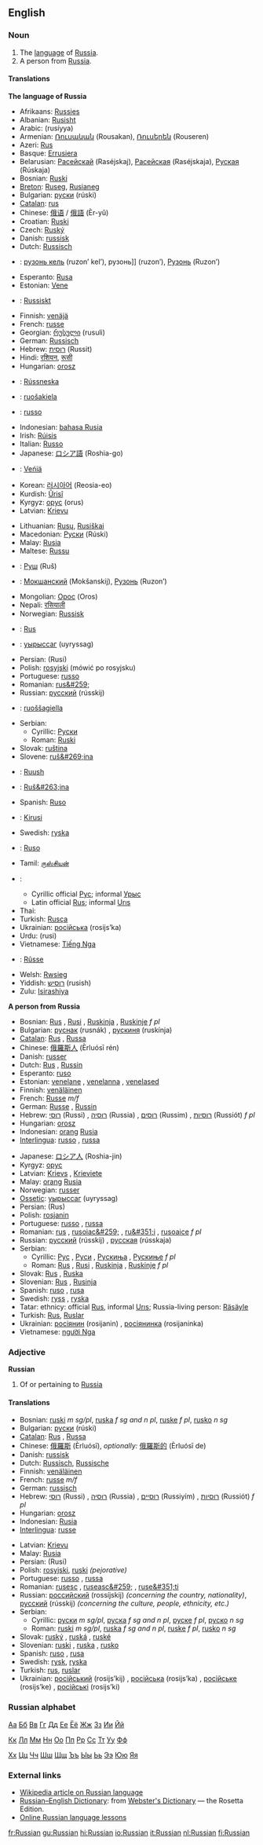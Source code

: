 ==English==

===Noun===
{{en-noun-reg}}

#The [[language]] of [[Russia]].
#A person from [[Russia]].

====Translations====
'''The language of Russia'''
{{top}}
*Afrikaans: [[Russies]]
*Albanian: [[Rusisht]]
*Arabic: {{ARchar|[[روسية]]}} (rusíyya) {{f}}
*Armenian: [[Ռուսական]] (Rousakan), [[Ռուսերեն]] (Rouseren)
*Azeri: [[Rus]]
*Basque: [[Errusiera]]
*Belarusian: [[Расейскай]] (Raséjskaj), [[Расейская]] (Raséjskaja), [[Руская]] (Rúskaja)
*Bosnian: [[Ruski]] {{m}}
*[[Breton]]: [[Ruseg]], [[Rusianeg]]
*Bulgarian: [[руски]] (rúski) {{m}}
*[[Catalan]]: [[rus]] {{m}}
*Chinese: [[俄语]] / [[俄語]] (Èr-yǔ)
*Croatian: [[Ruski]] {{m}}
*Czech: [[Ruský]]
*Danish: [[russisk]]
*Dutch: [[Russisch]]
*{{myv}}: [[рузонь кель]] (ruzon’ kel’), рузонь]] (ruzon’), [[Рузонь]] (Ruzon’)
*Esperanto: [[Rusa]]
*Estonian: [[Vene]]
*{{fo}}: [[Russiskt]]
*Finnish: [[venäjä]]
*French: [[russe]] {{m}}
*Georgian: [[რუსული]] (rusuli)
*German: [[Russisch]] {{n}}
*Hebrew: [[רוסית]] (Russit)
*Hindi: [[रशियन]], [[रूसी]]
*Hungarian: [[orosz]]
*{{is}}: [[Rússneska]]
*{{smn}}: [[ruošakiela]]
*{{ia}}: [[russo]]
*Indonesian: [[bahasa Rusia]]
*Irish: [[Rúisis]]
*Italian: [[Russo]]
*Japanese: [[ロシア語]] (Roshia-go)
*{{fiu}}: [[Veńiä]]
*Korean: [[러시아어]] (Reosia-eo)
*Kurdish: [[Ûrisî]]
*Kyrgyz: [[орус]] (orus)
*Latvian: [[Krievu]]
{{mid}}
*Lithuanian: [[Rusų]], [[Rusiškai]]
*Macedonian: [[Руски]] (Rúski)
*Malay: [[Rusia]]
*Maltese: [[Russu]]
*{{chm}}: [[Руш]] (Ruš)
*{{mdf}}: [[Мокшанский]] (Mokšanskij), [[Рузонь]] (Ruzon’)
*Mongolian: [[Орос]] (Oros)
*Nepali: [[रसियाली]]
*Norwegian: [[Russisk]]
*{{oc}}: [[Rus]]
*{{os}}: [[уырыссаг]] (uyryssag)
*Persian: {{FAchar|[[روسي]]}} (Rusi)
*Polish:  [[rosyjski]] (mówi&#263; po rosyjsku)
*Portuguese: [[russo]] {{m}}
*Romanian: [[rus&#259;]] {{f}}
*Russian: [[русский]] (rússkij) {{m}}
*{{smi}}: [[ruoššagiella]]
*Serbian:
**Cyrillic: [[Руски]] {{m}}
**Roman: [[Ruski]] {{m}}
*Slovak: [[ruština]] {{f}}
*Slovene: [[ruš&#269;ina]] {{f}}
*{{so}}: [[Ruush]]
*{{wen}}: [[Ruš&#263;ina]]
*Spanish: [[Ruso]] {{m}}
*{{sw}}: [[Kirusi]] {{m}}
*Swedish: [[ryska]]
*{{tl}}: [[Ruso]]
*Tamil: [[ருஸ்சியன்]]
*{{tt}}: 
**Cyrillic official [[Рус]]; informal [[Урыс]]
**Latin official [[Rus]]; informal [[Urıs]]
*Thai: {{THchar|[[ภาษารัสเซีย]]}}
*Turkish: [[Rusça]]
*Ukrainian: [[російська]] (rosijs’ka)
*Urdu: {{FAchar|[[روسي]]}} (rusi)
*Vietnamese: [[Tiếng Nga]]
*{{wa}}: [[Rûsse]]
*Welsh: [[Rwsieg]]
*Yiddish: [[רוסיש]] (rusish)
*Zulu: [[Isirashiya]]
{{bottom}}

'''A person from Russia'''
{{top}}
*Bosnian: [[Rus]] {{m}}, [[Rusi]] {{p}}, [[Ruskinja]] {{f}}, [[Ruskinje]] ''f pl''
*Bulgarian: [[руснак]] (rusnák) {{m}}, [[рускиня]] (ruskínja) {{f}}
*[[Catalan]]: [[Rus]] {{m}}, [[Russa]] {{f}}
*Chinese: [[俄羅斯人]] (Èrluósī rén)
*Danish: [[russer]]
*Dutch: [[Rus]] {{m}}, [[Russin]] {{f}}
*Esperanto: [[ruso]]
*Estonian: [[venelane]] {{m}}, [[venelanna]] {{f}}, [[venelased]] {{p}}
*Finnish: [[venäläinen]]
*French: [[Russe]] ''m/f''
*German: [[Russe]] {{m}}, [[Russin]] {{f}}
*Hebrew: [[רוסי]] (Russi) {{m}}, [[רוסיה]] (Russia) {{f}}, [[רוסים]] (Russim) {{p}}, [[רוסיות]] (Russiót) ''f pl''
*Hungarian: [[orosz]]
*Indonesian: [[orang]] [[Rusia]]
*[[Interlingua]]: [[russo]] {{m}}, [[russa]] {{f}}
{{mid}}
*Japanese: [[ロシア人]] (Roshia-jin)
*Kyrgyz: [[орус]]
*Latvian: [[Krievs]] {{m}}, [[Krieviete]] {{f}}
*Malay: [[orang]] [[Rusia]]
*Norwegian: [[russer]]
*[[Ossetic]]: [[уырыссаг]] (uyryssag)
*Persian: {{FAchar|[[روس]]}} (Rus)
*Polish: [[rosjanin]]
*Portuguese: [[russo]] {{m}}, [[russa]] {{f}}
*Romanian: [[rus]] {{m}}, [[rusoiac&#259;]] {{f}}, [[ru&#351;i]] {{p}}, [[rusoaice]] ''f pl''
*Russian: [[русский]] (rússkij) {{m}}, [[русская]] (rússkaja) {{f}}
*Serbian:
**Cyrillic: [[Рус]] {{m}}, [[Руси]] {{p}}, [[Рускиња]] {{f}}, [[Рускиње]] ''f pl''
**Roman: [[Rus]] {{m}}, [[Rusi]] {{p}}, [[Ruskinja]] {{f}}, [[Ruskinje]] ''f pl''
*Slovak: [[Rus]] {{m}}, [[Ruska]] {{f}}
*Slovenian: [[Rus]] {{m}}, [[Rusinja]] {{f}}
*Spanish: [[ruso]] {{m}}, [[rusa]] {{f}}
*Swedish: [[ryss]] {{m}}, [[ryska]] {{f}}
*Tatar: ethnicy: official [[Rus]], informal [[Urıs]]; Russia-living person: [[Räsäyle]]
*Turkish: [[Rus]], [[Ruslar]] {{p}}
*Ukrainian: [[росіянин]] (rosijanin) {{m}}, [[росіянинка]] (rosijaninka) {{f}}
*Vietnamese: [[người Nga]]
{{bottom}}

===Adjective===
'''Russian'''

#Of or pertaining to [[Russia]]

====Translations====
{{top}}
*Bosnian: [[ruski]] ''m sg/pl'', [[ruska]] ''f sg and n pl'', [[ruske]] ''f pl'', [[rusko]] ''n sg''
*Bulgarian: [[руски]] (rúski) {{m}}
*[[Catalan]]: [[Rus]] {{m}}, [[Russa]] {{f}}
*Chinese: [[俄羅斯]] (Èrluósī), ''optionally:'' [[俄羅斯的]] (Èrluósī de)
*Danish: [[russisk]]
*Dutch: [[Russisch]], [[Russische]]
*Finnish: [[venäläinen]]
*French: [[russe]] ''m/f''
*German: [[russisch]]
*Hebrew: [[רוסי]] (Russi) {{m}}, [[רוסיה]] (Russia) {{f}}, [[רוסיים]] (Russiyím) {{p}}, [[רוסיות]] (Russiót) ''f pl''
*Hungarian: [[orosz]]
*Indonesian: [[Rusia]]
*[[Interlingua]]: [[russe]]
{{mid}}
*Latvian: [[Krievu]]
*Malay: [[Rusia]]
*Persian: {{FAchar|[[روسي]]}} (Rusi)
*Polish: [[rosyjski]], [[ruski]] ''(pejorative)''
*Portuguese: [[russo]] {{m}}, [[russa]] {{f}}
*Romanian: [[rusesc]] {{m}}, [[ruseasc&#259;]] {{f}}, [[ruse&#351;ti]] {{p}}
*Russian: [[российский]] (rossíjskij) {{m}} ''(concerning the country, nationality)'', [[русский]] (rússkij) {{m}} ''(concerning the culture, people, ethnicity, etc.)'' 
*Serbian:
**Cyrillic: [[руски]] ''m sg/pl'', [[руска]] ''f sg and n pl'', [[руске]] ''f pl'', [[руско]] ''n sg''
**Roman: [[ruski]] ''m sg/pl'', [[ruska]] ''f sg and n pl'', [[ruske]] ''f pl'', [[rusko]] ''n sg''
*Slovak: [[ruský]] {{m}}, [[ruská]] {{f}}, [[ruské]] {{n}}
*Slovenian: [[ruski]] {{m}}, [[ruska]] {{f}}, [[rusko]] {{n}}
*Spanish: [[ruso]] {{m}}, [[rusa]] {{f}}
*Swedish: [[rysk]], [[ryska]] {{p}}
*Turkish: [[rus]], [[ruslar]] {{p}}
*Ukrainian: [[російський]] (rosijs’kij) {{m}}, [[російська]] (rosijs’ka) {{f}}, [[російське]] (rosijs’ke) {{n}}, [[російські]] (rosijs’ki) {{p}}
{{bottom}}

===Russian alphabet===

[[Wiktionary:Russian index а|Аа]] [[Wiktionary:Russian index б|Бб]] [[Wiktionary:Russian index в|Вв]] [[Wiktionary:Russian index г|Гг]] [[Wiktionary:Russian index д|Дд]] [[Wiktionary:Russian index е|Ее]] [[Wiktionary:Russian index ё|Ёё]] [[Wiktionary:Russian index ж|Жж]] [[Wiktionary:Russian index з|Зз]] [[Wiktionary:Russian index и|Ии]] [[Wiktionary:Russian index й|Йй]]

[[Wiktionary:Russian index к|Кк]] [[Wiktionary:Russian index л|Лл]] [[Wiktionary:Russian index м|Мм]] [[Wiktionary:Russian index н|Нн]] [[Wiktionary:Russian index о|Оо]] [[Wiktionary:Russian index п|Пп]] [[Wiktionary:Russian index р|Рр]] [[Wiktionary:Russian index с|Сс]] [[Wiktionary:Russian index т|Тт]] [[Wiktionary:Russian index у|Уу]] [[Wiktionary:Russian index ф|Фф]]

[[Wiktionary:Russian index х|Хх]] [[Wiktionary:Russian index ц|Цц]] [[Wiktionary:Russian index ч|Чч]] [[Wiktionary:Russian index ш|Шш]] [[Wiktionary:Russian index щ|Щщ]] [[Wiktionary:Russian index ъ|Ъъ]] [[Wiktionary:Russian index ы|Ыы]] [[Wiktionary:Russian index ь|Ьь]] [[Wiktionary:Russian index э|Ээ]] [[Wiktionary:Russian index ю|Юю]] [[Wiktionary:Russian index я|Яя]]

===External links===
{{interwiktionary|code=ru}}
*[[w:Russian language|Wikipedia article on Russian language]]
*[http://www.websters-online-dictionary.org/definition/Russian-english/ Russian–English Dictionary]: from [http://www.websters-online-dictionary.org/ Webster's Dictionary] — the Rosetta Edition.
*[http://www.russianlessons.net/ Online Russian language lessons]

[[fr:Russian]]
[[gu:Russian]]
[[hi:Russian]]
[[io:Russian]]
[[it:Russian]]
[[nl:Russian]]
[[fi:Russian]]